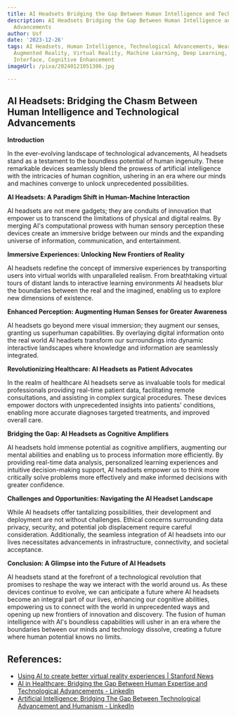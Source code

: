 ```yaml
---
title: AI Headsets Bridging the Gap Between Human Intelligence and Technological Advancements
description: AI Headsets Bridging the Gap Between Human Intelligence and Technological
  Advancements
author: Usf
date: '2023-12-26'
tags: AI Headsets, Human Intelligence, Technological Advancements, Wearable Technology,
  Augmented Reality, Virtual Reality, Machine Learning, Deep Learning, Brain-Computer
  Interface, Cognitive Enhancement
imageUrl: /pixa/20240121051306.jpg

---
```

## AI Headsets: Bridging  the Chasm Between  Human Intelligence and Technological Advancements

**Introduction**

In the ever-evolving landscape of technological  advancements, AI headsets stand as a testament to the boundless potential of human ingenuity. These remarkable devices seamlessly blend the prowess of artificial intelligence with the intricacies of human cognition, ushering in an  era where our minds and machines converge to unlock unprecedented possibilities.

**AI  Headsets: A Paradigm Shift in Human-Machine Interaction**

AI headsets are not mere gadgets; they are conduits of innovation  that  empower  us  to transcend the limitations of physical and digital realms. By merging AI's computational prowess with human  sensory perception these devices create an  immersive bridge between our minds and the expanding  universe of information,  communication, and entertainment.

**Immersive Experiences: Unlocking New  Frontiers of Reality**

AI headsets redefine the concept  of immersive  experiences by transporting users  into  virtual  worlds  with unparalleled realism. From breathtaking virtual tours  of distant lands to interactive learning environments AI headsets blur the boundaries between the real and the  imagined, enabling us to explore new dimensions of  existence.

**Enhanced Perception: Augmenting Human Senses for Greater Awareness**

AI headsets go beyond mere visual immersion; they augment our senses, granting us superhuman  capabilities. By overlaying digital information  onto the real world AI headsets transform our surroundings into dynamic  interactive landscapes where knowledge  and information are seamlessly integrated.

**Revolutionizing Healthcare: AI Headsets as Patient Advocates**

In the realm of healthcare AI headsets serve as  invaluable tools for medical professionals  providing real-time patient data, facilitating remote consultations, and assisting in complex surgical procedures.  These devices empower doctors with unprecedented insights into patients' conditions, enabling more accurate diagnoses targeted treatments, and  improved overall care.

**Bridging the Gap: AI Headsets as Cognitive  Amplifiers**

AI  headsets hold immense potential  as  cognitive amplifiers, augmenting our mental abilities and enabling us to process  information more efficiently. By  providing real-time data analysis, personalized learning experiences and intuitive decision-making support, AI headsets empower us to think more critically solve problems more  effectively and make informed decisions with greater confidence.

**Challenges and Opportunities: Navigating the AI Headset Landscape**

While AI headsets offer tantalizing  possibilities, their development and deployment are not without challenges. Ethical concerns surrounding data privacy, security, and potential job displacement require careful consideration. Additionally, the seamless integration of AI headsets into our lives necessitates advancements in infrastructure, connectivity, and societal acceptance.

**Conclusion: A Glimpse into the Future of AI Headsets**

AI headsets  stand at the forefront of a technological revolution  that  promises to reshape  the way we interact with the world  around us. As these devices continue to evolve, we can anticipate a future where AI headsets become an integral part of our lives, enhancing our  cognitive  abilities, empowering us to connect with the world in unprecedented ways and opening up new frontiers of innovation and discovery. The fusion of human intelligence with  AI's boundless capabilities will usher in an era where the boundaries between our minds and technology dissolve, creating a future where human potential knows no limits.

## References:
- [Using AI to create better virtual reality experiences | Stanford News](https://news.stanford.edu/2021/11/12/using-ai-create-better-virtual-reality-experiences/)
- [AI in Healthcare: Bridging the Gap Between Human Expertise and Technological Advancements - LinkedIn](https://www.linkedin.com/pulse/ai-healthcare-bridging-gap-between-human-expertise-naitik-ganguly)
- [Artificial Intelligence: Bridging The Gap Between Technological Advancement and Humanism - LinkedIn](https://www.linkedin.com/pulse/artificial-intelligence-bridging-gap-between-advancement-gill)
